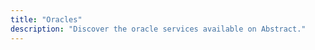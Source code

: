 ```yaml
---
title: "Oracles"
description: "Discover the oracle services available on Abstract."
---
```


<CardGroup cols={2}>
  <Card
    title="Pyth Price Feeds"
    icon="link"
    href="https://docs.pyth.network/price-feeds"
  />
  <Card
    title="Pyth Entropy"
    icon="link"
    href="https://docs.pyth.network/entropy"
  />
</CardGroup>
